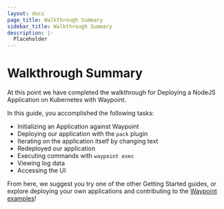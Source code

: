 ```yaml
---
layout: docs
page_title: Walkthrough Summary
sidebar_title: Walkthrough Summary
description: |-
  Placeholder
---
```


# Walkthrough Summary

At this point we have completed the walkthrough for Deploying a NodeJS Application on Kubernetes with Waypoint.

In this guide, you accomplished the following tasks:

- Initializing an Application against Waypoint
- Deploying our application with the `pack` plugin
- Iterating on the application itself by changing text
- Redeployed our application
- Executing commands with `waypoint exec`
- Viewing log data
- Accessing the UI

From here, we suggest you try one of the other Getting Started guides, or explore deploying
your own applications and contributing to the [Waypoint examples](https://github.com/hashicorp/waypoint-examples)!
